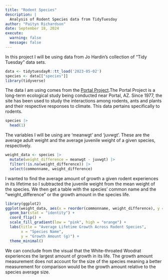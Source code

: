 ```yaml
---
title: "Rodent Species"
description: |
  Analysis of Rodent Species data from TidyTuesday
author: "Paityn Richardson"
date: September 18, 2024
execute: 
  warning: false
  message: false
---
```


In this project I will be using data from Jo Hardin's collection of "Tidy Tuesday" data sets.

```r
data <- tidytuesdayR::tt_load('2023-05-02')
species <- data[["species"]]
library(tidyverse)

```

The data I am using comes from the [Portal Project](https://portal.weecology.org/).The Portal Project is a long-term ecological study being conducted near Portal, AZ. Since 1977, the site has been used to study the interactions among rodents, ants and plants and their respective responses to climate. This data pertains specifically to rodents.

```r
species |>
  head(1)
```

The variables I will be using are 'meanwgt' and 'juvwgt'. These are the average adult weight and the average juvenile weight of a given species, respectively.

```r
weight_data <- species |>
  mutate(weight_difference = meanwgt - juvwgt) |>
  filter(!is.na(weight_difference)) |>
  select(commonname, weight_difference)

```

I wanted to find the average amount of growth a given rodent experiences in its lifetime so I subtracted the juvenile weight from the mean weight of the species. We then get a table with the species' common name and the "weight_difference" or the growth amount in the species life.

```r
library(ggplot2)
ggplot(weight_data, aes(x = reorder(commonname, weight_difference), y = weight_difference, fill = weight_difference)) +
  geom_bar(stat = "identity") +
  coord_flip() + 
  scale_fill_gradient(low = "pink", high = "orange") +
  labs(title = "Average Lifetime Growth Across Rodent Species",
       x = "Species Name",
       y = "Growth Amount (g)") +
  theme_minimal()
```

We can conclude from the visual that the White-throated Woodrat experiences the largest amount of growth in its life. The growth amount measurement does not account for the size of the species meaning a better measurement for comparison would be the growth amount relative to the species average size.
